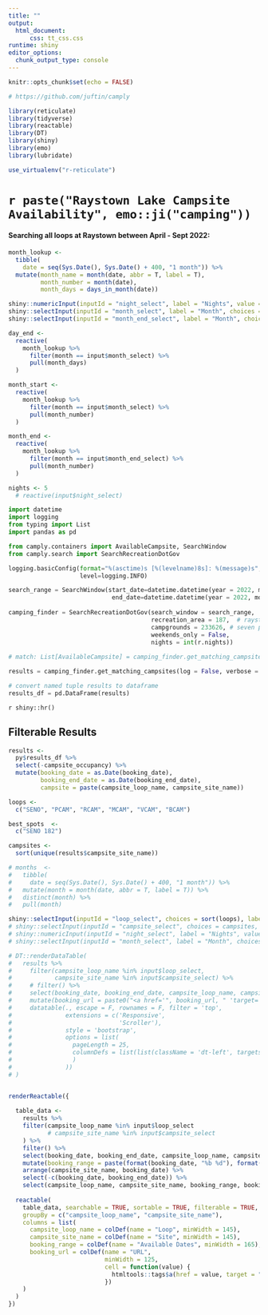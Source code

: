 ```yaml
---
title: ""
output: 
  html_document:
      css: tt_css.css
runtime: shiny
editor_options: 
  chunk_output_type: console
---
```


```r
knitr::opts_chunk$set(echo = FALSE)

# https://github.com/juftin/camply

library(reticulate)
library(tidyverse)
library(reactable)
library(DT)
library(shiny)
library(emo)
library(lubridate)

use_virtualenv("r-reticulate")

```


<head>
<link href="https://fonts.googleapis.com/css2?family=Roboto&display=swap" rel="stylesheet"> 
</head>

<style type="text/css">
.main-container {
  max-width: 1200px;
  margin-left: auto;
  margin-right: auto;
}
</style>

# `r paste("Raystown Lake Campsite Availability", emo::ji("camping"))`

#### Searching all loops at Raystown between April - Sept 2022:

```r
month_lookup <-
  tibble(
    date = seq(Sys.Date(), Sys.Date() + 400, "1 month")) %>%
  mutate(month_name = month(date, abbr = T, label = T),
         month_number = month(date),
         month_days = days_in_month(date)) 

shiny::numericInput(inputId = "night_select", label = "Nights", value = 4, min = 1, step = 1)
shiny::selectInput(inputId = "month_select", label = "Month", choices = unique(month_lookup$month_name), selected = month(Sys.Date(), label = T, abbr = T), multiple = F)
shiny::selectInput(inputId = "month_end_select", label = "Month", choices = unique(month_lookup$month_name), selected = month(Sys.Date(), label = T, abbr = T), multiple = F)

day_end <-
  reactive(
    month_lookup %>%
      filter(month == input$month_select) %>%
      pull(month_days)
  )

month_start <-
  reactive(
    month_lookup %>%
      filter(month == input$month_select) %>%
      pull(month_number)
  )

month_end <-
  reactive(
    month_lookup %>%
      filter(month == input$month_end_select) %>%
      pull(month_number)
  )

nights <- 5
  # reactive(input$night_select)

```

```python

import datetime
import logging
from typing import List
import pandas as pd

from camply.containers import AvailableCampsite, SearchWindow
from camply.search import SearchRecreationDotGov

logging.basicConfig(format="%(asctime)s [%(levelname)8s]: %(message)s",
                    level=logging.INFO)

search_range = SearchWindow(start_date=datetime.datetime(year = 2022, month = 6, day = 1),
                             end_date=datetime.datetime(year = 2022, month = 6, day = 30))
                             
camping_finder = SearchRecreationDotGov(search_window = search_range,
                                        recreation_area = 187,  # raystown lake
                                        campgrounds = 233626, # seven points
                                        weekends_only = False,
                                        nights = int(r.nights))
                                        
# match: List[AvailableCampsite] = camping_finder.get_matching_campsites(log=False, verbose=True, continuous=False)

results = camping_finder.get_matching_campsites(log = False, verbose = False, continuous = False)

# convert named tuple results to dataframe
results_df = pd.DataFrame(results)

```

`r shiny::hr()` 

## Filterable Results

```r

results <-
  py$results_df %>% 
  select(-campsite_occupancy) %>% 
  mutate(booking_date = as.Date(booking_date),
         booking_end_date = as.Date(booking_end_date),
         campsite = paste(campsite_loop_name, campsite_site_name))

```

```r
loops <- 
  c("SENO", "PCAM", "RCAM", "MCAM", "VCAM", "BCAM")

best_spots  <- 
  c("SENO 182")

campsites <- 
  sort(unique(results$campsite_site_name))

# months  <-
#   tibble(
#     date = seq(Sys.Date(), Sys.Date() + 400, "1 month")) %>%
#   mutate(month = month(date, abbr = T, label = T)) %>%
#   distinct(month) %>%
#   pull(month) 

shiny::selectInput(inputId = "loop_select", choices = sort(loops), label = "Loop", multiple = T, selected = "SENO")
# shiny::selectInput(inputId = "campsite_select", choices = campsites, label = "Campsite", multiple = T, selected = min(campsites))
# shiny::numericInput(inputId = "night_select", label = "Nights", value = 4, min = 1, step = 1)
# shiny::selectInput(inputId = "month_select", label = "Month", choices = months, selected = month(Sys.Date(), label = T, abbr = T), multiple = T)

```

```r
# DT::renderDataTable(
#   results %>%
#     filter(campsite_loop_name %in% input$loop_select,
#            campsite_site_name %in% input$campsite_select) %>%
#     # filter() %>%
#     select(booking_date, booking_end_date, campsite_loop_name, campsite_site_name, booking_url) %>%
#     mutate(booking_url = paste0("<a href='", booking_url, " 'target='_blank'> Book Site </a>")) %>%
#     datatable(., escape = F, rownames = F, filter = 'top',
#               extensions = c('Responsive',
#                              'Scroller'),
#               style = 'bootstrap',
#               options = list(
#                 pageLength = 25,
#                 columnDefs = list(list(className = 'dt-left', targets = '_all')
#                 )
#               )) 
# )


renderReactable({
  
  table_data <- 
    results %>%
    filter(campsite_loop_name %in% input$loop_select
           # campsite_site_name %in% input$campsite_select
    ) %>%
    filter() %>%
    select(booking_date, booking_end_date, campsite_loop_name, campsite_site_name, booking_url) %>%
    mutate(booking_range = paste(format(booking_date, "%b %d"), format(booking_end_date, "%b %d"), sep = "-")) %>%
    arrange(campsite_site_name, booking_date) %>%
    select(-c(booking_date, booking_end_date)) %>%
    select(campsite_loop_name, campsite_site_name, booking_range, booking_url)
  
  reactable(
    table_data, searchable = TRUE, sortable = TRUE, filterable = TRUE, wrap = FALSE, resizable = TRUE, fullWidth = FALSE,
    groupBy = c("campsite_loop_name", "campsite_site_name"),
    columns = list(
      campsite_loop_name = colDef(name = "Loop", minWidth = 145),
      campsite_site_name = colDef(name = "Site", minWidth = 145),
      booking_range = colDef(name = "Available Dates", minWidth = 165),
      booking_url = colDef(name = "URL",
                           minWidth = 125,
                           cell = function(value) {
                             htmltools::tags$a(href = value, target = "_blank", "Book Site")
                           })
    )
  )
})

```

